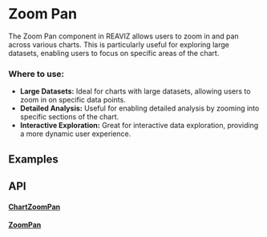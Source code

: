 
# Zoom Pan
The Zoom Pan component in REAVIZ allows users to zoom in and pan across various charts. 
This is particularly useful for exploring large datasets, enabling users to focus on specific areas of the chart.

### Where to use:

- **Large Datasets:** Ideal for charts with large datasets, allowing users to zoom in on specific data points.
- **Detailed Analysis:** Useful for enabling detailed analysis by zooming into specific sections of the chart.
- **Interactive Exploration:** Great for interactive data exploration, providing a more dynamic user experience.

## Examples
<Meta of={Stories} />
<ToggleCanvas of={Stories.Line} storybook="utils-zoom-pan--line" />

## API
#### [ChartZoomPan](https://github.com/reaviz/reaviz/blob/master/src/common/ZoomPan/ChartZoomPan.tsx)
<PropsTable name="ChartZoomPan" />

#### [ZoomPan](https://github.com/reaviz/reaviz/blob/master/src/common/ZoomPan/ZoomPan.tsx)
<PropsTable name="ZoomPan" />
